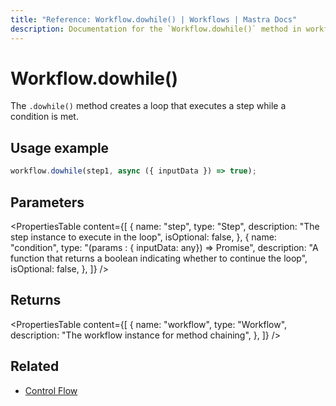 ```yaml
---
title: "Reference: Workflow.dowhile() | Workflows | Mastra Docs"
description: Documentation for the `Workflow.dowhile()` method in workflows, which creates a loop that executes a step while a condition is met.
---
```


# Workflow.dowhile()

The `.dowhile()` method creates a loop that executes a step while a condition is met.

## Usage example

```typescript copy
workflow.dowhile(step1, async ({ inputData }) => true);
```

## Parameters

<PropertiesTable
  content={[
    {
      name: "step",
      type: "Step",
      description: "The step instance to execute in the loop",
      isOptional: false,
    },
    {
      name: "condition",
      type: "(params : { inputData: any}) => Promise<boolean>",
      description:
        "A function that returns a boolean indicating whether to continue the loop",
      isOptional: false,
    },
  ]}
/>

## Returns

<PropertiesTable
  content={[
    {
      name: "workflow",
      type: "Workflow",
      description: "The workflow instance for method chaining",
    },
  ]}
/>

## Related

- [Control Flow](../../../docs/workflows/control-flow.mdx)

